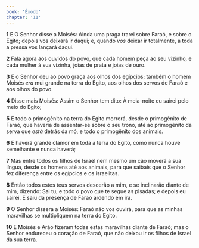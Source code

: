 ```yaml
---
book: 'Êxodo'
chapter: '11'
---
```


**1** E O Senhor disse a Moisés: Ainda uma praga trarei sobre Faraó, e sobre o Egito; depois vos deixará ir daqui; e, quando _vos_ deixar ir totalmente, a toda a pressa vos lançará daqui.

**2** Fala agora aos ouvidos do povo, que cada homem peça ao seu vizinho, e cada mulher à sua vizinha, joias de prata e joias de ouro.

**3** E o Senhor deu ao povo graça aos olhos dos egípcios; também o homem Moisés _era_ mui grande na terra do Egito, aos olhos dos servos de Faraó e aos olhos do povo.

**4** Disse mais Moisés: Assim o Senhor tem dito: À meia-noite eu sairei pelo meio do Egito;

**5** E todo o primogênito na terra do Egito morrerá, desde o primogênito de Faraó, que haveria de assentar-se sobre o seu trono, até ao primogênito da serva que _está_ detrás da mó, e todo o primogênito dos animais.

**6** E haverá grande clamor em toda a terra do Egito, como nunca houve semelhante e nunca haverá;

**7** Mas entre todos os filhos de Israel nem mesmo um cão moverá a sua língua, desde os homens até aos animais, para que saibais que o Senhor fez diferença entre os egípcios e os israelitas.

**8** Então todos estes teus servos descerão a mim, e se inclinarão diante de mim, dizendo: Sai tu, e todo o povo que te segue as pisadas; e depois eu sairei. E saiu da presença de Faraó ardendo em ira.

**9** O Senhor dissera a Moisés: Faraó não vos ouvirá, para que as minhas maravilhas se multipliquem na terra do Egito.

**10** E Moisés e Arão fizeram todas estas maravilhas diante de Faraó; mas o Senhor endureceu o coração de Faraó, que não deixou ir os filhos de Israel da sua terra.
